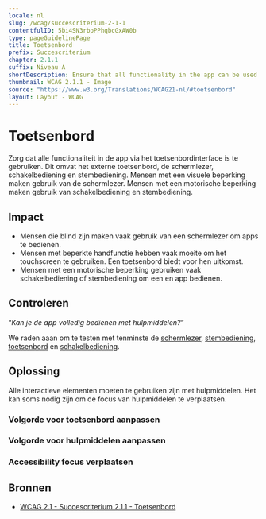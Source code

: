 ```yaml
---
locale: nl
slug: /wcag/succescriterium-2-1-1
contentfulID: 5bi4SN3rbpPPhqbcGxAW0b
type: pageGuidelinePage
title: Toetsenbord
prefix: Succescriterium
chapter: 2.1.1
suffix: Niveau A
shortDescription: Ensure that all functionality in the app can be used with assistive technologies.
thumbnail: WCAG 2.1.1 - Image
source: "https://www.w3.org/Translations/WCAG21-nl/#toetsenbord"
layout: Layout - WCAG
---
```


# Toetsenbord

Zorg dat alle functionaliteit in de app via het toetsenbordinterface is te gebruiken. Dit omvat het externe toetsenbord, de schermlezer, schakelbediening en stembediening. Mensen met een visuele beperking maken gebruik van de schermlezer. Mensen met een motorische beperking maken gebruik van schakelbediening en stembediening.

## Impact

- Mensen die blind zijn maken vaak gebruik van een schermlezer om apps te bedienen.
- Mensen met beperkte handfunctie hebben vaak moeite om het touchscreen te gebruiken. Een toetsenbord biedt voor hen uitkomst.
- Mensen met een motorische beperking gebruiken vaak schakelbediening of stembediening om een en app bedienen.

## Controleren

“*Kan je de app volledig bedienen met hulpmiddelen?*“

We raden aaan om te testen met tenminste de [schermlezer](/nl/stats/schermlezer), [stembediening](/nl/stats/stembediening), [toetsenbord](/nl/stats/toetsenbordbediening) en [schakelbediening](/nl/stats/schakelbediening).

## Oplossing

Alle interactieve elementen moeten te gebruiken zijn met hulpmiddelen. Het kan soms nodig zijn om de focus van hulpmiddelen te verplaatsen.

### Volgorde voor toetsenbord aanpassen

<CodeSample id="keyboard-order" locale="nl"/>

### Volgorde voor hulpmiddelen aanpassen

<CodeSample id="accessibility-order" locale="nl"/>

### Accessibility focus verplaatsen

<CodeSample id="accessibility-focus" locale="nl"/>

## Bronnen

- [WCAG 2.1 - Succescriterium 2.1.1 - Toetsenbord](https://www.w3.org/Translations/WCAG21-nl/#toetsenbord)